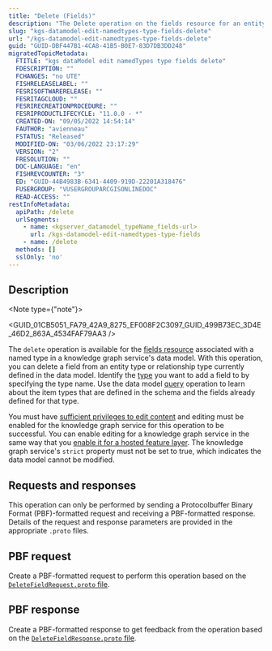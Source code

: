 ```yaml
---
title: "Delete (Fields)"
description: "The Delete operation on the fields resource for an entity type or relationship type allows you to delete an existing field from the type."
slug: "kgs-datamodel-edit-namedtypes-type-fields-delete"
url: "/kgs-datamodel-edit-namedtypes-type-fields-delete"
guid: "GUID-DBF447B1-4CA8-41B5-B0E7-83D7DB3DD248"
migratedTopicMetadata:
  FTITLE: "kgs dataModel edit namedTypes type fields delete"
  FDESCRIPTION: ""
  FCHANGES: "no UTE"
  FISHRELEASELABEL: ""
  FESRISOFTWARERELEASE: ""
  FESRITAGCLOUD: ""
  FESRIRECREATIONPROCEDURE: ""
  FESRIPRODUCTLIFECYCLE: "11.0.0 - *"
  CREATED-ON: "09/05/2022 14:54:14"
  FAUTHOR: "avienneau"
  FSTATUS: "Released"
  MODIFIED-ON: "03/06/2022 23:17:29"
  VERSION: "2"
  FRESOLUTION: ""
  DOC-LANGUAGE: "en"
  FISHREVCOUNTER: "3"
  ED: "GUID-44B4983B-6341-4409-919D-22201A318476"
  FUSERGROUP: "VUSERGROUPARCGISONLINEDOC"
  READ-ACCESS: ""
restInfoMetadata:
  apiPath: /delete
  urlSegments:
    - name: <kgserver_datamodel_typeName_fields-url>
      url: /kgs-datamodel-edit-namedtypes-type-fields
    - name: /delete
  methods: []
  sslOnly: 'no'
---
```



## Description

<Note type={"note"}>

<GUID_01CB5051_FA79_42A9_8275_EF008F2C3097_GUID_499B73EC_3D4E_46D2_863A_4534FAF79AA3 />

</Note>

The `delete`  operation is available for the [fields resource](/kgs-datamodel-edit-namedtypes-type-fields) associated with a named type in a knowledge graph service's data model. With this operation, you can delete a field from an entity type or relationship type currently defined in the data model. Identify the [type](/kgs-datamodel-edit-namedtypes-type) you want to add a field to by specifying the type name. Use the data model [query](/kgs-datamodel-query) operation to learn about the item types that are defined in the schema and the fields already defined for that type.

You must have [sufficient privileges to edit content](https://enterprise.arcgis.com/en/portal/latest/administer/windows/roles.htm) and editing must be enabled for the knowledge graph service for this operation to be successful. You can enable editing for a knowledge graph service in the same way that you [enable it for a hosted feature layer](https://enterprise.arcgis.com/en/portal/latest/use/manage-hosted-feature-layers.htm#ESRI_SECTION1_030A9819DFF7498E9DFCDE6030E5FFBA). The knowledge graph service's `strict`  property must not be set to true, which indicates the data model cannot be modified.

##  Requests and responses

This operation can only be performed by sending a Protocolbuffer Binary Format (PBF)-formatted request and receiving a PBF-formatted response. Details of the request and response parameters are provided in the appropriate `.proto`  files.

## PBF request

Create a PBF-formatted request to perform this operation based on the [`DeleteFieldRequest.proto`  file](https://links.esri.com/KGServer_deleteFieldRequestProto). 

## PBF response

Create a PBF-formatted response to get feedback from the operation based on the [`DeleteFieldResponse.proto`  file](https://links.esri.com/KGServer_deleteFieldResponseProto).
